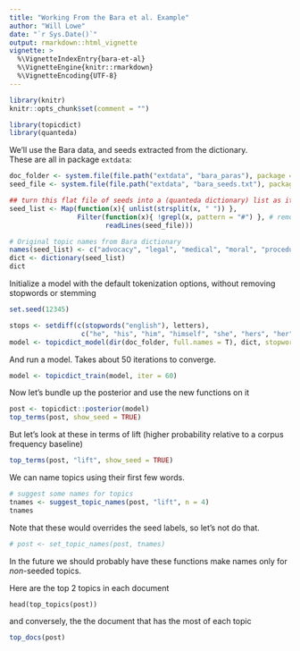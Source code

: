 ```yaml
---
title: "Working From the Bara et al. Example"
author: "Will Lowe"
date: "`r Sys.Date()`"
output: rmarkdown::html_vignette
vignette: >
  %\VignetteIndexEntry{bara-et-al}
  %\VignetteEngine{knitr::rmarkdown}
  %\VignetteEncoding{UTF-8}
---
```



```r
library(knitr)
knitr::opts_chunk$set(comment = "")
```


```r
library(topicdict)
library(quanteda)
```

We'll use the Bara data, and seeds extracted from the dictionary.  
These are all in package `extdata`:
```r
doc_folder <- system.file(file.path("extdata", "bara_paras"), package = "topicdict")
seed_file <- system.file(file.path("extdata", "bara_seeds.txt"), package = "topicdict")

## turn this flat file of seeds into a (quanteda dictionary) list as it would be used
seed_list <- Map(function(x){ unlist(strsplit(x, " ")) }, 
                 Filter(function(x){ !grepl(x, pattern = "#") }, # remove comments
                        readLines(seed_file)))

# Original topic names from Bara dictionary
names(seed_list) <- c("advocacy", "legal", "medical", "moral", "procedural", "social")
dict <- dictionary(seed_list)
dict
```

Initialize a model with the default tokenization options, without removing
stopwords or stemming
```r
set.seed(12345)

stops <- setdiff(c(stopwords("english"), letters), 
                  c("he", "his", "him", "himself", "she", "hers", "her", "herself"))
model <- topicdict_model(dir(doc_folder, full.names = T), dict, stopwords = stops)
```
And run a model.  Takes about 50 iterations to converge.
```r
model <- topicdict_train(model, iter = 60)
```

Now let's bundle up the posterior and use the new functions on it
```r
post <- topicdict::posterior(model)
top_terms(post, show_seed = TRUE) 
```

But let's look at these in terms of lift (higher probability relative to a corpus frequency baseline)
```r
top_terms(post, "lift", show_seed = TRUE)
```

We can name topics using their first few words.
```r
# suggest some names for topics
tnames <- suggest_topic_names(post, "lift", n = 4)
tnames
```
Note that these would overrides the seed labels, so let's not do that.
```r
# post <- set_topic_names(post, tnames)
```
In the future we should probably have these functions make names only for *non*-seeded topics.

Here are the top 2 topics in each document
```
head(top_topics(post))
```
and conversely, the the document that has the most of each topic
```r
top_docs(post)
```

